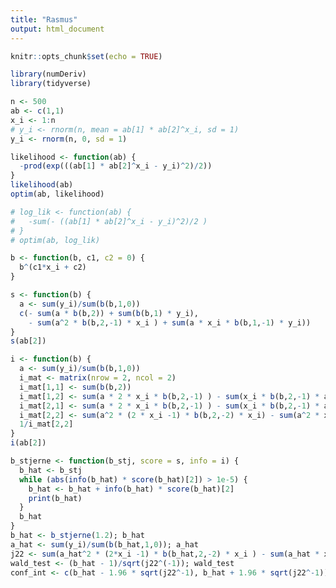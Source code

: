 ```yaml
---
title: "Rasmus"
output: html_document
---
```


```r
knitr::opts_chunk$set(echo = TRUE)

library(numDeriv)
library(tidyverse)
```


```r
n <- 500
ab <- c(1,1)
x_i <- 1:n
# y_i <- rnorm(n, mean = ab[1] * ab[2]^x_i, sd = 1)
y_i <- rnorm(n, 0, sd = 1)

likelihood <- function(ab) {
  -prod(exp(((ab[1] * ab[2]^x_i - y_i)^2)/2))
}
likelihood(ab)
optim(ab, likelihood)

# log_lik <- function(ab) {
#   -sum(- ((ab[1] * ab[2]^x_i - y_i)^2)/2 )
# }
# optim(ab, log_lik)

b <- function(b, c1, c2 = 0) {
  b^(c1*x_i + c2)
}

s <- function(b) {
  a <- sum(y_i)/sum(b(b,1,0))
  c(- sum(a * b(b,2)) + sum(b(b,1) * y_i), 
    - sum(a^2 * b(b,2,-1) * x_i ) + sum(a * x_i * b(b,1,-1) * y_i))
}
s(ab[2])

i <- function(b) {
  a <- sum(y_i)/sum(b(b,1,0))
  i_mat <- matrix(nrow = 2, ncol = 2)
  i_mat[1,1] <- sum(b(b,2))
  i_mat[1,2] <- sum(a * 2 * x_i * b(b,2,-1) ) - sum(x_i * b(b,2,-1) * a)
  i_mat[2,1] <- sum(a * 2 * x_i * b(b,2,-1) ) - sum(x_i * b(b,2,-1) * a)
  i_mat[2,2] <- sum(a^2 * (2 * x_i -1) * b(b,2,-2) * x_i) - sum(a^2 * x_i *(x_i -1) * b(b,2,-2))
  1/i_mat[2,2]
}
i(ab[2])

b_stjerne <- function(b_stj, score = s, info = i) {
  b_hat <- b_stj
  while (abs(info(b_hat) * score(b_hat)[2]) > 1e-5) {
    b_hat <- b_hat + info(b_hat) * score(b_hat)[2]
    print(b_hat)
  }
  b_hat
}
b_hat <- b_stjerne(1.2); b_hat
a_hat <- sum(y_i)/sum(b(b_hat,1,0)); a_hat
j22 <- sum(a_hat^2 * (2*x_i -1) * b(b_hat,2,-2) * x_i ) - sum(a_hat * x_i * (x_i -1) * b(b_hat,1,-2) *y_i)
wald_test <- (b_hat - 1)/sqrt(j22^(-1)); wald_test
conf_int <- c(b_hat - 1.96 * sqrt(j22^-1), b_hat + 1.96 * sqrt(j22^-1)); conf_int


```

